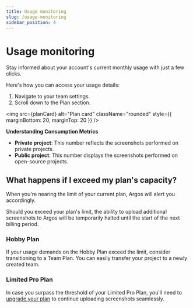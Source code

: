 ```yaml
---
title: Usage monitoring
slug: /usage-monitoring
sidebar_position: 4
---
```



# Usage monitoring

Stay informed about your account's current monthly usage with just a few clicks.

Here's how you can access your usage details:

1. Navigate to your team settings.
2. Scroll down to the Plan section.

<img
  src={planCard}
  alt="Plan card"
  className="rounded"
  style={{ marginBottom: 20, marginTop: 20 }}
/>

**Understanding Consumption Metrics**

- **Private project**: This number reflects the screenshots performed on private projects.
- **Public project**: This number displays the screenshots performed on open-source projects.

## What happens if I exceed my plan's capacity?

When you're nearing the limit of your current plan, Argos will alert you accordingly.

Should you exceed your plan's limit, the ability to upload additional screenshots to Argos will be temporarily halted until the start of the next billing period.

### Hobby Plan

If your usage demands on the Hobby Plan exceed the limit, consider transitioning to a Team Plan. You can easily transfer your project to a newly created team.

### Limited Pro Plan

In case you surpass the threshold of your Limited Pro Plan, you'll need to [upgrade your plan](https://github.com/marketplace/argos-ci) to continue uploading screenshots seamlessly.
